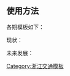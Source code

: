 <includeonly><!-- 在這裡加入模板的保護標識 --></includeonly><noinclude>{{template doc page viewed directly}}</noinclude>

==使用方法==
各期模板如下：

现状：
{{宁波至余慈城际铁路|nocat}}

未来发展：
{{宁波至余慈城际铁路|nocat|F}}
<includeonly>
[[Category:浙江交通模板]]
</includeonly>